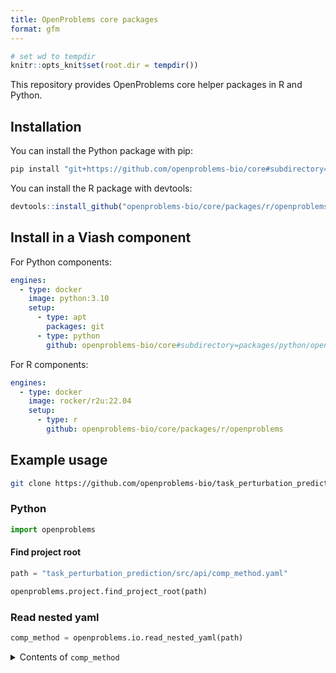 ```yaml
---
title: OpenProblems core packages
format: gfm
---
```


```r
# set wd to tempdir
knitr::opts_knit$set(root.dir = tempdir())
```

This repository provides OpenProblems core helper packages in R and Python.

## Installation

You can install the Python package with pip:

```bash
pip install "git+https://github.com/openproblems-bio/core#subdirectory=packages/python/openproblems"
```

You can install the R package with devtools:

```r
devtools::install_github("openproblems-bio/core/packages/r/openproblems")
```


## Install in a Viash component

For Python components:

```yaml
engines:
  - type: docker
    image: python:3.10
    setup:
      - type: apt
        packages: git
      - type: python
        github: openproblems-bio/core#subdirectory=packages/python/openproblems
```

For R components:

```yaml
engines:
  - type: docker
    image: rocker/r2u:22.04
    setup:
      - type: r
        github: openproblems-bio/core/packages/r/openproblems
```

## Example usage

```bash
git clone https://github.com/openproblems-bio/task_perturbation_prediction
```

### Python

```python
import openproblems
```

#### Find project root

```python
path = "task_perturbation_prediction/src/api/comp_method.yaml"

openproblems.project.find_project_root(path)
```

### Read nested yaml

```python
comp_method = openproblems.io.read_nested_yaml(path)
```

<details><summary>Contents of `comp_method`</summary>

```yaml
```python
import yaml

print(yaml.dump(comp_method))
```
```

</details>

### Strip margin

```python
print(openproblems.utils.strip_margin("""
  |this_is:
  |  a_yaml: 'test'
  |"""))
```

### R

```r
library(openproblems)
```

#### Find project root

```r
path <- "task_perturbation_prediction/src/api/comp_method.yaml"

openproblems::find_project_root(path)
```

### Read nested yaml

```r
comp_method <- openproblems::read_nested_yaml(path)
```

<details><summary>Contents of `comp_method`</summary>

```yaml
```r
cat(yaml::as.yaml(comp_method))
```
```

</details>

### Strip margin

```r
cat(openproblems::strip_margin("
  |this_is:
  |  a_yaml: 'test'
  |"))
```

